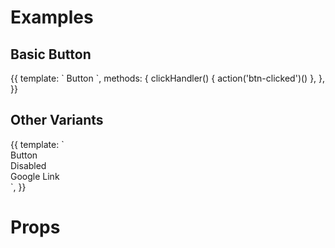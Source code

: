 

<Meta title="BaseButton" component={BaseButton} />

# Examples

## Basic Button

<Canvas>
  <Story name="Basic Button">
    {{
      template: `
        <base-button
          class="border-0 rounded-lg text-white bg-green-500 hover:bg-green-400 active:bg-green-600 "
          @click="clickHandler"
        >
          Button
        </base-button>
      `,
      methods: {
        clickHandler() {
          action('btn-clicked')()
        },
      },
    }}
  </Story>
</Canvas>

## Other Variants

<Canvas>
  <Story name="Other Variants">
    {{
      template: `
        <div class="grid grid-flow-col gap-4">
          <div>
            <base-button is-loading>Button</base-button>
          </div>
          <div>
            <base-button is-circle is-loading></base-button>
          </div>
          <div>
            <base-button is-loading is-disabled>
              <template #s-loading>
                custom loading ...
              </template>
            </base-button>
          </div>
          <div>
            <base-button is-disabled class="w-32">Disabled</base-button>
          </div>
          <div>
            <base-button is-circle is-loading is-disabled></base-button>
          </div>
          <div>
            <base-button tag-name="a" target="_blank" href="https://www.google.com" class="w-32 border-none underline text-sm">
              Google Link
            </base-button>
          </div>
        </div>
      `,
    }}
  </Story>
</Canvas>

# Props

<Props of={BaseButton} />
